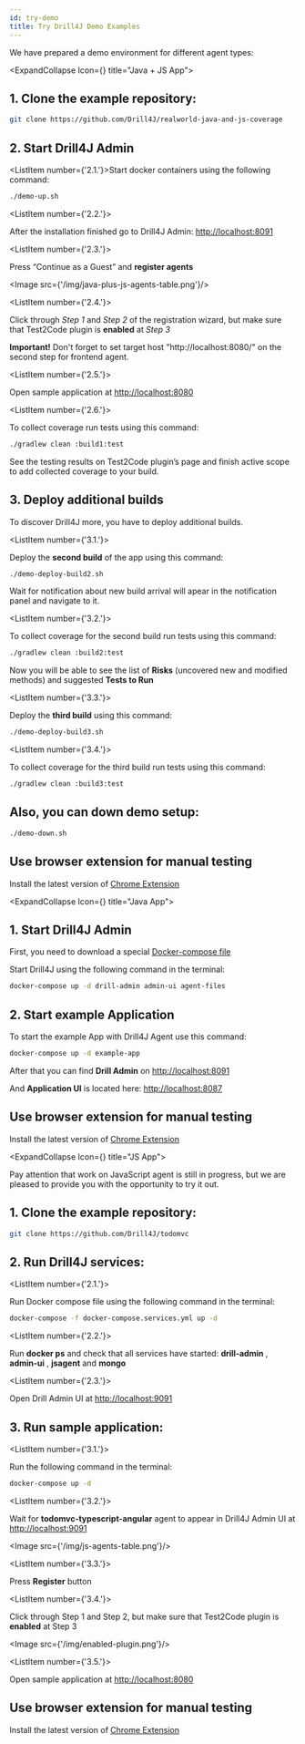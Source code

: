 ```yaml
---
id: try-demo
title: Try Drill4J Demo Examples
---
```


We have prepared a demo environment for different agent types:
<!-- JAVA+JS BLOCK -->

<ExpandCollapse Icon={<JavaJSLogo />} title="Java + JS App">

## 1. Clone the example repository:

```bash
git clone https://github.com/Drill4J/realworld-java-and-js-coverage
```

## 2. Start Drill4J Admin

<ListItem number={'2.1.'}>Start docker containers using the following command:</ListItem>

```bash
./demo-up.sh
```

<ListItem number={'2.2.'}>

After the installation finished go to Drill4J Admin: [http://localhost:8091](http://localhost:8091)

</ListItem>

<ListItem number={'2.3.'}>

Press “Continue as a Guest” and **register agents**

</ListItem>

<Image src={'/img/java-plus-js-agents-table.png'}/>

<ListItem number={'2.4.'}>

Click through *Step 1* and *Step 2* of the registration wizard, but make sure that Test2Code plugin is **enabled** at *Step 3*

</ListItem>

<AdditionalInformation >

**Important!** Don't forget to set target host "http://localhost:8080/" on the second step for frontend agent.

</AdditionalInformation>

<ListItem number={'2.5.'}>

Open sample application at [http://localhost:8080](http://localhost:8080)

</ListItem>

<ListItem number={'2.6.'}>

To collect coverage run tests using this command:

</ListItem>

```bash
./gradlew clean :build1:test
```

See the testing results on Test2Code plugin’s page and finish active scope to add collected coverage to your build.


## 3. Deploy additional builds

To discover Drill4J more, you have to deploy additional builds.

<ListItem number={'3.1.'}>

Deploy the **second build** of the app using this command:

</ListItem>

```bash
./demo-deploy-build2.sh
```

Wait for notification about new build arrival will apear in the notification panel and navigate to it.

<ListItem number={'3.2.'}>

To collect coverage for the second build run tests using this command:

</ListItem>

```bash
./gradlew clean :build2:test
```

Now you will be able to see the list of **Risks** (uncovered new and modified methods) and suggested **Tests to Run**

<ListItem number={'3.3.'}>

Deploy the **third build** using this command:

</ListItem>

```bash
./demo-deploy-build3.sh
```

<ListItem number={'3.4.'}>

To collect coverage for the third build run tests using this command:

</ListItem>

```bash
./gradlew clean :build3:test
```

## Also, you can down demo setup:

```bash
./demo-down.sh
```

## Use browser extension for manual testing

Install the latest version of [Chrome Extension](/docs/installation/extension)

</ExpandCollapse>

<!-- JAVA BLOCK -->

<ExpandCollapse Icon={<JavaLogo />} title="Java App">

## 1. Start Drill4J Admin

First, you need to download a special [Docker-compose file](https://github.com/Drill4J/example-configs/blob/main/demo/docker-compose.yml)

Start Drill4J using the following command in the terminal:

```bash
docker-compose up -d drill-admin admin-ui agent-files
```

## 2. Start example Application

To start the example App with Drill4J Agent use this command:

```bash
docker-compose up -d example-app
```
After that you can find **Drill Admin** on [http://localhost:8091](http://localhost:8091)

And **Application UI** is located here: [http://localhost:8087](http://localhost:8087)

## Use browser extension for manual testing

Install the latest version of [Chrome Extension](/docs/installation/extension)

</ExpandCollapse>

<!-- JS BLOCK -->

<ExpandCollapse Icon={<JsLogo />} title="JS App">

<AdditionalInformation>

Pay attention that work on JavaScript agent is still in progress, but we are pleased to provide you with the opportunity to try it out.

</AdditionalInformation>

## 1. Clone the example repository:

```bash
git clone https://github.com/Drill4J/todomvc
```

## 2. Run Drill4J services:

<ListItem number={'2.1.'}>

Run Docker compose file using the following command in the terminal:

</ListItem>

```bash
docker-compose -f docker-compose.services.yml up -d
```

<ListItem number={'2.2.'}>

Run **docker ps** and check that all services have started: **drill-admin** , **admin-ui** , **jsagent** and **mongo**

</ListItem>

<ListItem number={'2.3.'}>

Open Drill Admin UI at [http://localhost:9091](http://localhost:9091)

</ListItem>

## 3. Run sample application:

<ListItem number={'3.1.'}>

Run the following command in the terminal:

</ListItem>

```bash
docker-compose up -d
```

<ListItem number={'3.2.'}>

Wait for **todomvc-typescript-angular** agent to appear in Drill4J Admin UI at [http://localhost:9091](http://localhost:9091)

</ListItem>

<Image src={'/img/js-agents-table.png'}/>

<ListItem number={'3.3.'}>

Press **Register** button

</ListItem>

<ListItem number={'3.4.'}>

Click through Step 1 and Step 2, but make sure that Test2Code plugin is **enabled** at Step 3

</ListItem>

<Image src={'/img/enabled-plugin.png'}/>


<ListItem number={'3.5.'}>

Open sample application at [http://localhost:8080](http://localhost:8080)

</ListItem>

## Use browser extension for manual testing

Install the latest version of [Chrome Extension](/docs/installation/extension)

</ExpandCollapse>
